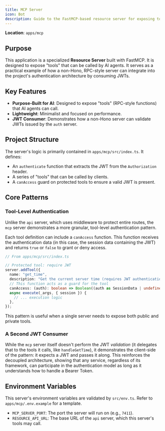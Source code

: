 ```yaml
---
title: MCP Server
icon: Bot
description: Guide to the FastMCP-based resource server for exposing tools to AI agents with JWT authentication
---
```


**Location**: `apps/mcp`

## Purpose

This application is a specialized **Resource Server** built with FastMCP. It is designed to expose "tools" that can be called by AI agents. It serves as a practical example of how a non-Hono, RPC-style server can integrate into the project's authentication architecture by consuming JWTs.

## Key Features

*   **Purpose-Built for AI**: Designed to expose "tools" (RPC-style functions) that AI agents can call.
*   **Lightweight**: Minimalist and focused on performance.
*   **JWT Consumer**: Demonstrates how a non-Hono server can validate JWTs issued by the `auth` server.

## Project Structure

The server's logic is primarily contained in `apps/mcp/src/index.ts`. It defines:

*   An `authenticate` function that extracts the JWT from the `Authorization` header.
*   A series of "tools" that can be called by clients.
*   A `canAccess` guard on protected tools to ensure a valid JWT is present.

## Core Patterns

### Tool-Level Authentication

Unlike the `api` server, which uses middleware to protect entire routes, the `mcp` server demonstrates a more granular, tool-level authentication pattern.

Each tool definition can include a `canAccess` function. This function receives the authentication data (in this case, the session data containing the JWT) and returns `true` or `false` to grant or deny access.

```typescript
// From apps/mcp/src/index.ts

// Protected tool: require JWT
server.addTool({
  name: "get_time",
  description: "Get the current server time (requires JWT authentication)",
  // This function acts as a guard for the tool
  canAccess: (auth): boolean => Boolean((auth as SessionData | undefined)?.jwt),
  async execute(_args, { session }) {
    // ... execution logic
  },
});
```

This pattern is useful when a single server needs to expose both public and private tools.

### A Second JWT Consumer

While the `mcp` server itself doesn't perform the JWT *validation* (it delegates that to the tools it calls, like `handleGetTime`), it demonstrates the client-side of the pattern: it expects a JWT and passes it along. This reinforces the decoupled architecture, showing that any service, regardless of its framework, can participate in the authentication model as long as it understands how to handle a Bearer Token.

## Environment Variables

This server's environment variables are validated by `src/env.ts`. Refer to `apps/mcp/.env.example` for a template.

*   `MCP_SERVER_PORT`: The port the server will run on (e.g., `7411`).
*   `RESOURCE_API_URL`: The base URL of the `api` server, which this server's tools may call.
